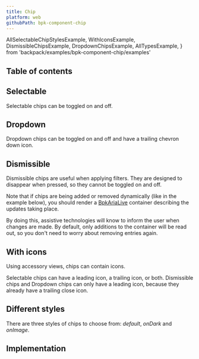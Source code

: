 ```yaml
---
title: Chip
platform: web
githubPath: bpk-component-chip
---
```




  AllSelectableChipStylesExample,
  WithIconsExample,
  DismissibleChipsExample,
  DropdownChipsExample,
  AllTypesExample,
} from 'backpack/examples/bpk-component-chip/examples'

## Table of contents

## Selectable

Selectable chips can be toggled on and off.

<PresentationBlock>
  <SelectableChipsExample />
</PresentationBlock>

## Dropdown

Dropdown chips can be toggled on and off and have a trailing chevron down icon.

<PresentationBlock>
  <DropdownChipsExample />
</PresentationBlock>

## Dismissible

Dismissible chips are useful when applying filters. They are designed to disappear when pressed, so they cannot be toggled on and off.

Note that if chips are being added or removed dynamically (like in the example below), you should render a [BpkAriaLive](/components/aria-live) container describing the updates taking place.

By doing this, assistive technologies will know to inform the user when changes are made. By default, only additions to the container will be read out, so you don't need to worry about removing entries again.

<PresentationBlock>
  <DismissibleChipsExample />
</PresentationBlock>

## With icons

Using accessory views, chips can contain icons.

Selectable chips can have a leading icon, a trailing icon, or both. Dismissible chips and Dropdown chips can only have a leading icon, because they already have a trailing close icon.

<PresentationBlock>
  <WithIconsExample />
</PresentationBlock>

## Different styles

There are three styles of chips to choose from: _default_, _onDark_ and _onImage_.

<PresentationBlock>
  <AllTypesExample />
</PresentationBlock>


## Implementation

<Readme />

